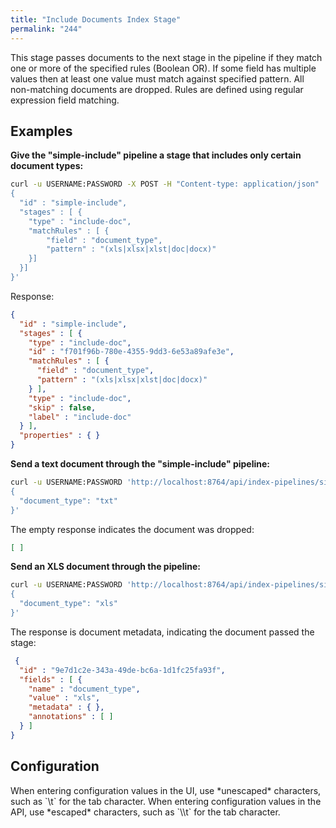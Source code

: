 ```yaml
---
title: "Include Documents Index Stage"
permalink: "244"
---
```


This stage passes documents to the next stage in the pipeline if they match one or more of the specified rules (Boolean OR). If some field has multiple values then at least one value must match against specified pattern. All non-matching documents are dropped. Rules are defined using regular expression field matching.

## Examples

**Give the "simple-include" pipeline a stage that includes only certain document types:**

```bash
curl -u USERNAME:PASSWORD -X POST -H "Content-type: application/json" 'http://localhost:8764/api/index-pipelines' -d '
{
  "id" : "simple-include",
  "stages" : [ {
    "type" : "include-doc",
    "matchRules" : [ {
        "field" : "document_type",
        "pattern" : "(xls|xlsx|xlst|doc|docx)"
    }]
  }]
}'
```

Response:

```json
{
  "id" : "simple-include",
  "stages" : [ {
    "type" : "include-doc",
    "id" : "f701f96b-780e-4355-9dd3-6e53a89afe3e",
    "matchRules" : [ {
      "field" : "document_type",
      "pattern" : "(xls|xlsx|xlst|doc|docx)"
    } ],
    "type" : "include-doc",
    "skip" : false,
    "label" : "include-doc"
  } ],
  "properties" : { }
}
```

**Send a text document through the "simple-include" pipeline:**

```bash
curl -u USERNAME:PASSWORD 'http://localhost:8764/api/index-pipelines/simple-include/collections/logs/index?simulate=true&echo=true' -H 'Content-type: application/json' -d '
{
  "document_type": "txt"
}'
```

The empty response indicates the document was dropped:

```json
[ ]
```

**Send an XLS document through the pipeline:**

```bash
curl -u USERNAME:PASSWORD 'http://localhost:8764/api/index-pipelines/simple-include/collections/logs/index?simulate=true&echo=true' -H 'Content-type: application/json' -d '
{
  "document_type": "xls"
}'
```

The response is document metadata, indicating the document passed the stage:

```json
 {
  "id" : "9e7d1c2e-343a-49de-bc6a-1d1fc25fa93f",
  "fields" : [ {
    "name" : "document_type",
    "value" : "xls",
    "metadata" : { },
    "annotations" : [ ]
  } ]
}
```

## Configuration

<Tip>
When entering configuration values in the UI, use *unescaped* characters, such as `\t` for the tab character. When entering configuration values in the API, use *escaped* characters, such as `\\t` for the tab character.
</Tip>




<SchemaParamFields schema={schema}/>
